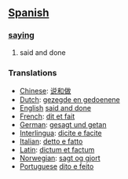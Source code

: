 == [[Spanish]] ==
=== [[saying]] ===
# said and done

=== Translations ===
*[[Chinese]]: [[说和做]]
*[[Dutch]]: [[gezegde en gedoenene]]
*[[English]] [[said and done]]
*[[French]]: [[dit et fait]]
*[[German]]: [[gesagt und getan]]
*[[Interlingua]]: [[dicite e facite]]
*[[Italian]]: [[detto e fatto]]
*[[Latin]]: [[dictum et factum]]
*[[Norwegian]]: [[sagt og gjort]]
*[[Portuguese]] [[dito e feito]]